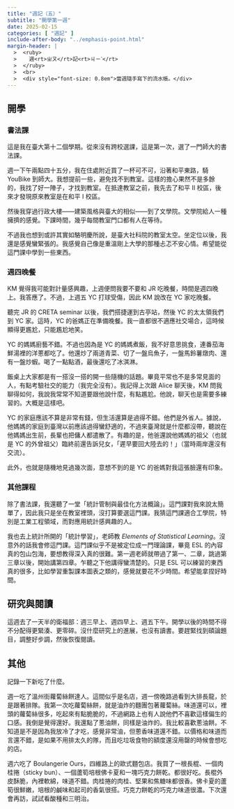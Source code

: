 ```yaml
---
title: "週記（五）"
subtitle: "開學第一週"
date: 2025-02-15
categories: [ "週記" ]
include-after-body: "../emphasis-point.html"
margin-header: |
  >  <ruby>
  >    週<rt>ㄓㄡ</rt>記<rt>ㄐㄧˋ</rt>
  >  </ruby>
  >  <br>
  >  <div style="font-size: 0.8em">當週隨手寫下的流水帳。</div>
---
```


## 開學

### 書法課

這是我在臺大第十二個學期。從來沒有跨校選課，這是第一次，選了一門師大的書法課。

週一下午兩點四十五分，我在住處附近買了一杯可不可，沿著和平東路，騎 YouBike 到師大。我想提前一些，避免找不到教室。這樣的擔心果然不是多餘的，我找了好一陣子，才找到教室。在抵達教室之前，我先去了和平 II 校區，後來才發現原來教室是在和平 I 校區。

然後我穿過行政大樓——建築風格與臺大的相似——到了文學院。文學院給人一種擁擠的感覺。下課時間，幾乎每間教室門口都有人在等待。

不過我也想到或許其實如駱明慶所說，是臺大社科院的教室太空。坐定位以後，我還是感覺蠻緊張的。我感覺自己像是重溫剛上大學的那種忐忑不安心情。希望能從這門課中學到一些東西。

### 週四晚餐

KM 覺得我可能對計量感興趣，上週便問我要不要和 JR 吃晚餐，時間是週四晚上。我答應了。不過，上週五 YC 打球受傷，因此 KM 說改在 YC 家吃晚餐。

聽完 JR 的 CRETA seminar 以後，我們搭捷運到古亭站，然後 YC 的太太領我們到 YC 家。這時，YC 的爸媽正在準備晚餐。我一直都很不適應社交場合，這時候顯得更尷尬，只能尷尬地笑。

YC 的媽媽廚藝不錯。不過也因為是 YC 的媽媽煮飯，我不好意思挑食，連番茄海鮮湯裡的洋蔥都吃了。他還炒了兩道青菜、切了一盤烏魚子，一盤馬鈴薯燉肉、還有一盤炒蝦。喝了一點點酒，最後還吃了冰淇淋。

飯桌上大家都是有一搭沒一搭的開一些隨機的話題。畢竟平常也不是多常見面的人，有點考驗社交的能力（我完全沒有）。我記得上次跟 Alice 聊天後，KM 問我聊得如何，我說我常常不知道要跟他說什麼，有點尷尬。他說，聊天也是需要多練習的。大概是這樣吧。

YC 的家庭應該不算是非常有錢，但生活還算是過得不錯。他們是外省人。據說，他媽媽的家庭到臺灣以前應該過得蠻舒適的，不過來臺灣就是什麼都沒帶，聽說在他媽媽出生前，長輩也把傭人都遣散了。有趣的是，他爸還說他媽媽的祖父（也就是 YC 的外曾祖父）臨終前還告訴兒女，「遲早要回大陸去的！」（當時兩岸還沒有交流）。

此外，也就是隨機地見過幾次面，意想不到的是 YC 的爸媽對我這張臉還有印象。


### 其他課程

除了書法課，我還聽了一堂「統計管制與最佳化方法概論」。這門課對我來說太簡單了，因此我只是坐在教室裡頭，沒打算要選這門課。我猜這門課適合工學院，特別是工業工程領域，而對應用統計感興趣的人。

我也去上統計所開的「統計學習」，老師教 *Elements of Statistical Learning*。沒意外的話我會修這門課。這門課似乎不是被定位成一門理論課，畢竟 ESL 的內容真的包山包海，要想教得深入真的很難。第一週老師就帶過了第一、二章，跳過第三章以後，開始講第四章。乍聽之下他講得蠻清楚的。只是 ESL 可以練習的東西真的很多，比如學習重製課本圖表之類的，感覺就要花不少時間。希望能拿捏好時間。

## 研究與閱讀

這週去了一天半的衛福部：週三早上、週四早上、週五下午。開學以後的時間不得不分配得更緊湊、更零碎。沒什麼研究上的進展，也沒有讀書。要趕緊找到碩論題目，調整好步調，然後恢復閱讀。

## 其他

記錄一下新吃了什麼。

週一吃了溫州街蘿蔔絲餅達人。這間似乎是名店，週一傍晚路過看到大排長龍，於是跟著排隊。我第一次吃蘿蔔絲餅，就是油炸的麵團包著蘿蔔絲。味道還可以，裡頭的蘿蔔絲很多，吃起來有點脆脆的，不過網路上也有人說他們不喜歡這樣偏生的口感。我倒是覺得還好。我還點了蔥油餅，同樣是油炸的。我比較喜歡蔥油餅。不知道是不是因為我放冷了才吃，感覺非常油，但蔥香味道還不錯。以價格和味道而言還不錯，是如果不用排太久的隊，而且吃垃圾食物的額度還沒用罄的時候會想吃的店。

週六吃了 Boulangerie Ours，四維路上的歐式麵包店。我買了一根長棍、一個肉桂捲（sticky bun）、一個蘆筍培根佛卡夏和一塊巧克力餅乾。都很好吃。長棍外皮酥脆，內裡軟綿，味道不錯。肉桂捲的肉桂、堅果和焦糖味都很香。佛卡夏的蘆筍很鮮嫩，培根的鹹味和起司的香氣很搭。巧克力餅乾的巧克力味道很濃。下次還會再訪，試試看酸種和三明治。